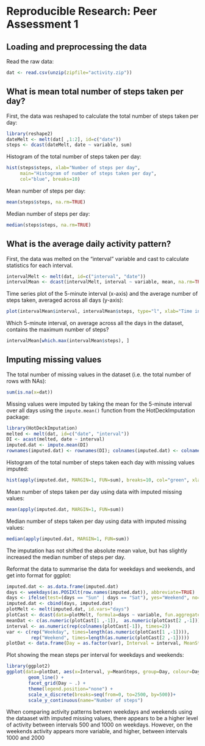 # Reproducible Research: Peer Assessment 1

## Loading and preprocessing the data

Read the raw data:
```r
dat <- read.csv(unzip(zipfile="activity.zip"))
```

## What is mean total number of steps taken per day?

First, the data was reshaped to calculate the total number of steps taken per day:
```r
library(reshape2)
dateMelt <- melt(dat[ ,1:2], id=c("date"))
steps <- dcast(dateMelt, date ~ variable, sum)
```

Histogram of the total number of steps taken per day:
```r
hist(steps$steps, xlab="Number of steps per day",
     main="Histogram of number of steps taken per day",
     col="blue", breaks=10)
```

Mean number of steps per day:
```r
mean(steps$steps, na.rm=TRUE)
```
Median number of steps per day:
```r
median(steps$steps, na.rm=TRUE)
```


## What is the average daily activity pattern?

First, the data was melted on the "interval" variable and cast to calculate statistics for each interval. 
```r
intervalMelt <- melt(dat, id=c("interval", "date"))
intervalMean <- dcast(intervalMelt, interval ~ variable, mean, na.rm=TRUE)
```

Time series plot of the 5-minute interval (x-axis) and the average number of steps taken, averaged across all days (y-axis):
```r
plot(intervalMean$interval, intervalMean$steps, type="l", xlab="Time interval", ylab="Mean number of steps", col="red")
```

Which 5-minute interval, on average across all the days in the dataset, contains the maximum number of steps?
```r
intervalMean[which.max(intervalMean$steps), ]
```

## Imputing missing values

The total number of missing values in the dataset (i.e. the total number of rows with NAs):
```r
sum(is.na(x=dat))
```

Missing values were imputed by taking the mean for the 5-minute interval over all days using the `impute.mean()` function from the HotDeckImputation package:

```r
library(HotDeckImputation)
melted <- melt(dat, id=c("date", "interval"))
DI <- acast(melted, date ~ interval)
imputed.dat <- impute.mean(DI)
rownames(imputed.dat) <- rownames(DI); colnames(imputed.dat) <- colnames(DI)
```


Histogram of the total number of steps taken each day with missing values imputed:
```r
hist(apply(imputed.dat, MARGIN=1, FUN=sum), breaks=10, col="green", xlab="Number of steps per day \n(NA values imputed)", main="Histogram of number of steps taken per day")
```

Mean number of steps taken per day using data with imputed missing values:
```r
mean(apply(imputed.dat, MARGIN=1, FUN=sum))
```

Median number of steps taken per day using data with imputed missing values:
```r
median(apply(imputed.dat, MARGIN=1, FUN=sum))
```

The imputation has not shifted the absolute mean value, but has slightly increased the median number of steps per day. 

Reformat the data to summarise the data for weekdays and weekends, and get into format for ggplot:
```r
imputed.dat <- as.data.frame(imputed.dat)
days <- weekdays(as.POSIXlt(row.names(imputed.dat)), abbreviate=TRUE)
days <- ifelse(test=(days == "Sun" | days == "Sat"), yes="Weekend", no="Weekday")
imputed.dat <- cbind(days, imputed.dat)
plotMelt <- melt(imputed.dat, id.vars="days")
plotCast <- dcast(data=plotMelt, formula=days ~ variable, fun.aggregate=mean)
meanDat <- c(as.numeric(plotCast[1 ,-1]),  as.numeric(plotCast[2 ,-1]))
interval <- as.numeric(rep(colnames(plotCast[-1]), times=2))
var <- c(rep("Weekday", times=length(as.numeric(plotCast[1 ,-1]))),
         rep("Weekend", times=length(as.numeric(plotCast[2 ,-1]))))
plotDat <- data.frame(Day = as.factor(var), Interval = interval, MeanSteps = meanDat)
```

Plot showing the mean steps per interval for weekdays and weekends:
```r
library(ggplot2)
ggplot(data=plotDat, aes(x=Interval, y=MeanSteps, group=Day, colour=Day)) + 
        geom_line() +
        facet_grid(Day ~ .) +
        theme(legend.position="none") +
        scale_x_discrete(breaks=seq(from=0, to=2500, by=500))+
        scale_y_continuous(name="Number of steps")
```

When comparing activity patterns betwen weekdays and weekends using the dataaset with imputed missing values, there appears to be a higher level of activity between intervals 500 and 1000 on weekdays. However, on the weekends activity appears more variable, and higher, between intervals 1000 and 2000